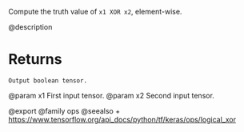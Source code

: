 Compute the truth value of `x1 XOR x2`, element-wise.

@description

# Returns
    Output boolean tensor.

@param x1 First input tensor.
@param x2 Second input tensor.

@export
@family ops
@seealso
+ <https://www.tensorflow.org/api_docs/python/tf/keras/ops/logical_xor>
